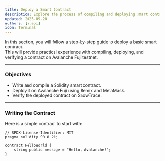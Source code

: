 ```yaml
---
title: Deploy a Smart Contract
description: Explore the process of compiling and deploying smart contracts using Remix on Avalanche Fuji. Understand each step of deployment, from writing Solidity code to broadcasting transactions, and see how contracts become active parts of the blockchain ecosystem.
updated: 2025-09-28
authors: [s.aoi]
icon: Terminal
---
```


In this section, you will follow a step-by-step guide to deploy a basic smart contract.  
This will provide practical experience with compiling, deploying, and verifying a contract on Avalanche Fuji testnet.

---

### Objectives
- Write and compile a Solidity smart contract.  
- Deploy it on Avalanche Fuji using Remix and MetaMask.  
- Verify the deployed contract on SnowTrace.  

---

### Writing the Contract

Here is a simple contract to start with:

```solidity
// SPDX-License-Identifier: MIT
pragma solidity ^0.8.20;

contract HelloWorld {
    string public message = "Hello, Avalanche!";
}
